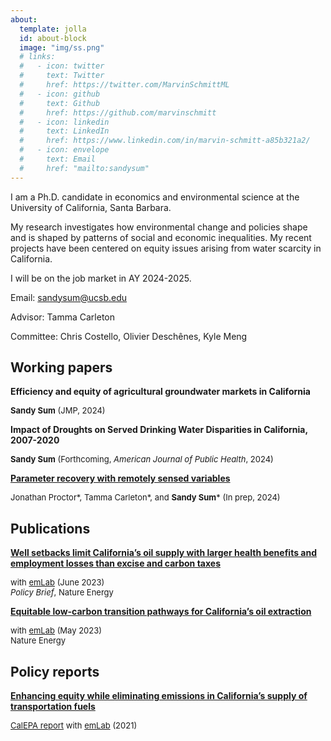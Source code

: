 ```yaml
---
about:
  template: jolla
  id: about-block
  image: "img/ss.png"
  # links:
  #   - icon: twitter
  #     text: Twitter
  #     href: https://twitter.com/MarvinSchmittML
  #   - icon: github
  #     text: Github
  #     href: https://github.com/marvinschmitt
  #   - icon: linkedin
  #     text: LinkedIn
  #     href: https://www.linkedin.com/in/marvin-schmitt-a85b321a2/
  #   - icon: envelope
  #     text: Email
  #     href: "mailto:sandysum"  
---
```


::: {#about-block}
:::

I am a Ph.D. candidate in economics and environmental science at the University of California, Santa Barbara.

My research investigates how environmental change and policies shape and is shaped by patterns of social and economic inequalities. My recent projects have been centered on equity issues arising from water scarcity in California.

I will be on the job market in AY 2024-2025.

Email: [sandysum@ucsb.edu](mailto:sandysum@ucsb.edu)

Advisor: Tamma Carleton

Committee: Chris Costello, Olivier Deschênes, Kyle Meng

## Working papers

**Efficiency and equity of agricultural groundwater markets in California**

<font size="2">**Sandy Sum** (JMP, 2024)</font>\

**Impact of Droughts on Served Drinking Water Disparities in California, 2007-2020**

<font size="2">**Sandy Sum** (Forthcoming, *American Journal of Public Health*, 2024)</font>\

[**Parameter recovery with remotely sensed variables**](https://www.nber.org/papers/w30861)\

<font size="2">Jonathan Proctor\*, Tamma Carleton\*, and **Sandy Sum**\* (In prep, 2024)</font>\

## Publications

[**Well setbacks limit California’s oil supply with larger health benefits and employment losses than excise and carbon taxes**](https://www.nature.com/articles/s41560-023-01273-0)

<font size="2">with [emLab](https://emlab.ucsb.edu/) (June 2023)</font>\
<font size="2">*Policy Brief*, Nature Energy</font>\

[**Equitable low-carbon transition pathways for California’s oil extraction**](https://www.nature.com/articles/s41560-023-01259-y)

<font size="2">with [emLab](https://emlab.ucsb.edu/) (May 2023)</font>\
<font size="2">Nature Energy</font>\

## Policy reports

[**Enhancing equity while eliminating emissions in California's supply of transportation fuels**](https://www.google.com/url?q=https%3A%2F%2Fwww.dropbox.com%2Fs%2F6w4hrztnb8r7xe7%2FCA-CN-Study-2-Final-Report-0421.pdf%3Fdl%3D1&sa=D&sntz=1&usg=AOvVaw3pv7JBOJLm767dL8jnrE4o)

<font size="2">[CalEPA report](https://emlab.ucsb.edu/projects/identifying-equitable-pathways-reach-carbon-neutrality-californias-transportation-sector) with [emLab](https://emlab.ucsb.edu/) (2021)</font>\


